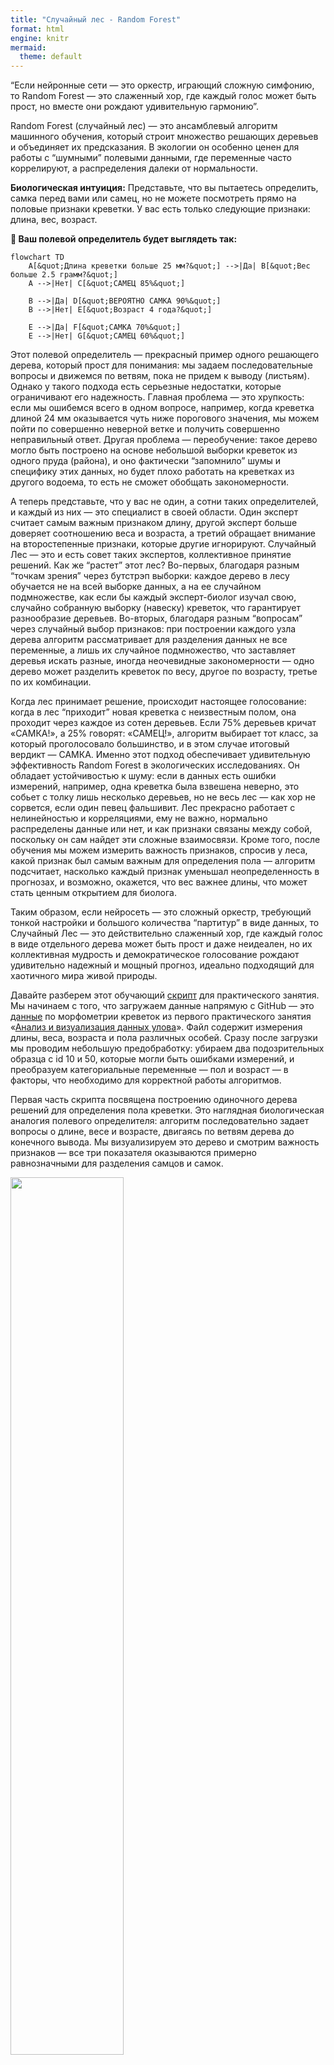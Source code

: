 ```yaml
---
title: "Случайный лес - Random Forest"
format: html
engine: knitr
mermaid:
  theme: default
---
```


"Если нейронные сети — это оркестр, играющий сложную симфонию, то Random Forest — это слаженный хор, где каждый голос может быть прост, но вместе они рождают удивительную гармонию".

Random Forest (случайный лес) — это ансамблевый алгоритм машинного обучения, который строит множество решающих деревьев и объединяет их предсказания. В экологии он особенно ценен для работы с "шумными" полевыми данными, где переменные часто коррелируют, а распределения далеки от нормальности.

**Биологическая интуиция:** Представьте, что вы пытаетесь определить, самка перед вами или самец, но не можете посмотреть прямо на половые признаки креветки. У вас есть только следующие признаки: длина, вес, возраст.

**📖 Ваш полевой определитель будет выглядеть так:**

```mermaid
flowchart TD
    A[&quot;Длина креветки больше 25 мм?&quot;] -->|Да| B[&quot;Вес больше 2.5 грамм?&quot;]
    A -->|Нет| C[&quot;САМЕЦ 85%&quot;]
    
    B -->|Да| D[&quot;ВЕРОЯТНО САМКА 90%&quot;]
    B -->|Нет| E[&quot;Возраст 4 года?&quot;]
    
    E -->|Да| F[&quot;САМКА 70%&quot;]
    E -->|Нет| G[&quot;САМЕЦ 60%&quot;]
```

Этот полевой определитель — прекрасный пример одного решающего дерева, который прост для понимания: мы задаем последовательные вопросы и движемся по ветвям, пока не придем к выводу (листьям). Однако у такого подхода есть серьезные недостатки, которые ограничивают его надежность. Главная проблема — это хрупкость: если мы ошибемся всего в одном вопросе, например, когда креветка длиной 24 мм оказывается чуть ниже порогового значения, мы можем пойти по совершенно неверной ветке и получить совершенно неправильный ответ. Другая проблема — переобучение: такое дерево могло быть построено на основе небольшой выборки креветок из одного пруда (района), и оно фактически "запомнило" шумы и специфику этих данных, но будет плохо работать на креветках из другого водоема, то есть не сможет обобщать закономерности.

А теперь представьте, что у вас не один, а сотни таких определителей, и каждый из них — это специалист в своей области. Один эксперт считает самым важным признаком длину, другой эксперт больше доверяет соотношению веса и возраста, а третий обращает внимание на второстепенные признаки, которые другие игнорируют. Случайный Лес — это и есть совет таких экспертов, коллективное принятие решений. Как же "растет" этот лес? Во-первых, благодаря разным "точкам зрения" через бутстрэп выборки: каждое дерево в лесу обучается не на всей выборке данных, а на ее случайном подмножестве, как если бы каждый эксперт-биолог изучал свою, случайно собранную выборку (навеску) креветок, что гарантирует разнообразие деревьев. Во-вторых, благодаря разным "вопросам" через случайный выбор признаков: при построении каждого узла дерева алгоритм рассматривает для разделения данных не все переменные, а лишь их случайное подмножество, что заставляет деревья искать разные, иногда неочевидные закономерности — одно дерево может разделить креветок по весу, другое по возрасту, третье по их комбинации.

Когда лес принимает решение, происходит настоящее голосование: когда в лес "приходит" новая креветка с неизвестным полом, она проходит через каждое из сотен деревьев. Если 75% деревьев кричат «САМКА!», а 25% говорят: «САМЕЦ!», алгоритм выбирает тот класс, за который проголосовало большинство, и в этом случае итоговый вердикт — САМКА. Именно этот подход обеспечивает удивительную эффективность Random Forest в экологических исследованиях. Он обладает устойчивостью к шуму: если в данных есть ошибки измерений, например, одна креветка была взвешена неверно, это собьет с толку лишь несколько деревьев, но не весь лес — как хор не сорвется, если один певец фальшивит. Лес прекрасно работает с нелинейностью и корреляциями, ему не важно, нормально распределены данные или нет, и как признаки связаны между собой, поскольку он сам найдет эти сложные взаимосвязи. Кроме того, после обучения мы можем измерить важность признаков, спросив у леса, какой признак был самым важным для определения пола — алгоритм подсчитает, насколько каждый признак уменьшал неопределенность в прогнозах, и возможно, окажется, что вес важнее длины, что может стать ценным открытием для биолога.

Таким образом, если нейросеть — это сложный оркестр, требующий тонкой настройки и большого количества "партитур" в виде данных, то Случайный Лес — это действительно слаженный хор, где каждый голос в виде отдельного дерева может быть прост и даже неидеален, но их коллективная мудрость и демократическое голосование рождают удивительно надежный и мощный прогноз, идеально подходящий для хаотичного мира живой природы.

Давайте разберем этот обучающий [скрипт](https://mombus.github.io/cRab/data/RF.R) для практического занятия. Мы начинаем с того, что загружаем данные напрямую с GitHub — это [данные](https://mombus.github.io/cRab/data/shrimp_catch.csv) по морфометрии креветок из первого практического занятия «[Анализ и визуализация данных улова](https://mombus.github.io/cRab/chapter1.html)». Файл содержит измерения длины, веса, возраста и пола различных особей. Сразу после загрузки мы проводим небольшую предобработку: убираем два подозрительных образца с id 10 и 50, которые могли быть ошибками измерений, и преобразуем категориальные переменные — пол и возраст — в факторы, что необходимо для корректной работы алгоритмов.

Первая часть скрипта посвящена построению одиночного дерева решений для определения пола креветки. Это наглядная биологическая аналогия полевого определителя: алгоритм последовательно задает вопросы о длине, весе и возрасте, двигаясь по ветвям дерева до конечного вывода. Мы визуализируем это дерево и смотрим важность признаков — все три показателя оказываются примерно равнозначными для разделения самцов и самок.

![](images/RF.PNG){fig-align="center" width="60%"}

Однако одно дерево может быть неустойчивым, поэтому мы переходим к ансамблю, т.е. к собственно случайному лесу. Сначала разделяем данные на обучающую и тестовую выборки в соотношении 70/30, чтобы объективно оценивать качество моделей. Затем строим лес из 500 деревьев для предсказания длины креветки (это задача регрессии). Модель показывает прекрасные результаты — она объясняет 95.63% вариации в длине, что свидетельствует о ее высокой предсказательной силе (predictive power).

Далее мы сравниваем Random Forest с классической линейной регрессией — и здесь возникает интересный момент. На тестовой выборке линейная модель демонстрирует немного лучшие показатели: RMSE 0.93 против 0.98 у Random Forest, и R² 0.974 против 0.971. Это кажется парадоксальным, но имеет логичное объяснение. Проблема заключается в природе наших данных и самой задачи. Связь между весом, возрастом, полом и длиной креветки, судя по всему, является преимущественно линейной — тяжелее и старше креветка, тем она длиннее. В таких условиях простая линейная модель, которая предполагает именно линейные зависимости, работает оптимально. Random Forest, будучи более гибким алгоритмом, может улавливать сложные нелинейные зависимости, но если этих зависимостей нет или они минимальны, модель может "переусложнять" решение, что и приводит к несколько худшим результатам на тестовых данных.

В заключительной части мы применяем Random Forest для классификации — определения пола креветки. Здесь модель показывает точность 82%, что является хорошим результатом для биологических данных. Матрица ошибок демонстрирует, что модель лучше определяет самцов (86% точности), чем самок (75% точности). Важность признаков для классификации показывает, что длина и вес являются наиболее информативными показателями для различия полов.

Таким образом, скрипт наглядно демонстрирует важный принцип машинного обучения: самая сложная модель не всегда является лучшей. Выбор алгоритма должен определяться природой данных и конкретной задачей. Для линейных зависимостей простые методы часто оказываются более эффективными и интерпретируемыми, в то время как для сложных нелинейных взаимосвязей Random Forest и другие ансамблевые методы демонстрируют свое превосходство.
